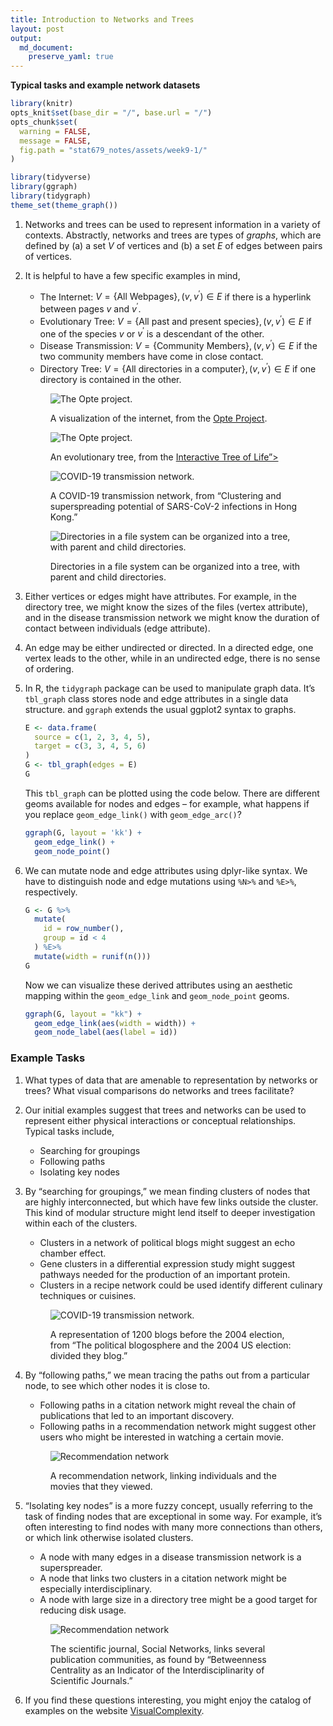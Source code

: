 ```yaml
---
title: Introduction to Networks and Trees
layout: post
output: 
  md_document:
    preserve_yaml: true
---
```


__Typical tasks and example network datasets__

```r
library(knitr)
opts_knit$set(base_dir = "/", base.url = "/")
opts_chunk$set(
  warning = FALSE, 
  message = FALSE,
  fig.path = "stat679_notes/assets/week9-1/"
)
```

```r
library(tidyverse)
library(ggraph)
library(tidygraph)
theme_set(theme_graph())
```

1. Networks and trees can be used to represent information in a variety of
contexts. Abstractly, networks and trees are types of *graphs*, which are
defined by (a) a set $V$ of vertices and (b) a set $E$ of edges between pairs of
vertices.

1. It is helpful to have a few specific examples in mind,

	* The Internet: $V = \{\text{All Webpages}\}, \left(v, v^{\prime}\right) \in E$
	if there is a hyperlink between pages $v$ and $v^{\prime}$.
	* Evolutionary Tree: $V = \{\text{All past and present species}\}, \left(v,
	v^{\prime}\right) \in E$ if one of the species $v$ or $v^{\prime}$ is a
	descendant of the other.
	* Disease Transmission: $V = \{\text{Community Members}\}, \left(v,
	v^{\prime}\right) \in E$ if the two community members have come in close
	contact.
	* Directory Tree: $V = \{\text{All directories in a computer}\}, \left(v,
	v^{\prime}\right) \in E$ if one directory is contained in the other.
	
  	<figure>
      <img src="https://uwmadison.box.com/shared/static/cjk3i7mephlyguka9y5h1d40uy9rhdk2.png"
           alt="The Opte project.">
      <figcaption>A visualization of the internet, from the <a href="https://opte.org">Opte Project</a>.</figcaption>
  </figure>
  
  	<figure>
      <img src="https://itol.embl.de/img/home/box2.png"
           alt="The Opte project.">
      <figcaption>An evolutionary tree, from the <a href="https://itol.embl.de/">Interactive Tree of Life"></a>
      </figcaption>
  </figure>

	<figure>
    <img src="https://uwmadison.box.com/shared/static/wlnq401dxdd9pwdtg0ewgnhx7w9nzwbp.png"
         alt="COVID-19 transmission network.">
    <figcaption>A COVID-19 transmission network, from "Clustering and superspreading potential of SARS-CoV-2 infections in Hong Kong."
    </figcaption>
  </figure>
  
	<figure>
    <img src="https://uwmadison.box.com/shared/static/erbi39htkgzndhxh8yhvcoq3imfkxdca.png"
         alt="Directories in a file system can be organized into a tree, with parent and child directories.">
    <figcaption>Directories in a file system can be organized into a tree, with parent and child directories.
    </figcaption>
  </figure>
   
1. Either vertices or edges might have attributes. For example, in the directory
tree, we might know the sizes of the files (vertex attribute), and in the
disease transmission network we might know the duration of contact between
individuals (edge attribute).

1. An edge may be either undirected or directed. In a directed edge, one vertex
leads to the other, while in an undirected edge, there is no sense of ordering.

1. In R, the `tidygraph` package can be used to manipulate graph data. It's
`tbl_graph` class stores node and edge attributes in a single data structure.
and `ggraph` extends the usual ggplot2 syntax to graphs.

    ```r
    E <- data.frame(
      source = c(1, 2, 3, 4, 5),
      target = c(3, 3, 4, 5, 6)
    )
    G <- tbl_graph(edges = E)
    G
    ```
    
    This `tbl_graph` can be plotted using the code below. There are different geoms
    available for nodes and edges -- for example, what happens if you replace
    `geom_edge_link()` with `geom_edge_arc()`?
    
    ```r
    ggraph(G, layout = 'kk') + 
      geom_edge_link() +
      geom_node_point()
    ```
  
1. We can mutate node and edge attributes using dplyr-like syntax. We have to
distinguish node and edge mutations using `%N>%` and `%E>%`, respectively.

    ```r
    G <- G %>%
      mutate(
        id = row_number(),
        group = id < 4
      ) %E>%
      mutate(width = runif(n()))
    G
    ```
    
    Now we can visualize these derived attributes using an aesthetic mapping within
    the `geom_edge_link` and `geom_node_point` geoms.
    
    ```r
    ggraph(G, layout = "kk") +
      geom_edge_link(aes(width = width)) +
      geom_node_label(aes(label = id))
    ```
    
### Example Tasks

1. What types of data that are amenable to representation by networks or trees?
What visual comparisons do networks and trees facilitate?

1. Our initial examples suggest that trees and networks can be used to represent
either physical interactions or conceptual relationships. Typical tasks include,

	* Searching for groupings
	* Following paths
	* Isolating key nodes
	
1. By "searching for groupings," we mean finding clusters of nodes that are
highly interconnected, but which have few links outside the cluster. This kind
of modular structure might lend itself to deeper investigation within each of
the clusters.

	* Clusters in a network of political blogs might suggest an echo chamber effect.
	* Gene clusters in a differential expression study might suggest pathways
	needed for the production of an important protein.
	* Clusters in a recipe network could be used identify different culinary
	techniques or cuisines.
	
  	<figure>
      <img src="http://www.visualcomplexity.com/vc/images/227_big02.jpg"
           alt="COVID-19 transmission network.">
      <figcaption>A representation of 1200 blogs before the 2004 election, from "The political blogosphere and the 2004 US election: divided they blog."
      </figcaption>
    </figure>
    	
1. By "following paths," we mean tracing the paths out from a particular node,
to see which other nodes it is close to.

	* Following paths in a citation network might reveal the chain of publications
	that led to an important discovery.
	* Following paths in a recommendation network might suggest other users who
	might be interested in watching a certain movie.
	
  	<figure>
      <img src="https://psl.linqs.org/assets/images/hyper/fig3.png"
           alt="Recommendation network">
      <figcaption>A recommendation network, linking individuals and the movies that they viewed.
      </figcaption>
    </figure>
	
1. "Isolating key nodes" is a more fuzzy concept, usually referring to the task
of finding nodes that are exceptional in some way. For example, it’s often
interesting to find nodes with many more connections than others, or which link
otherwise isolated clusters.

	* A node with many edges in a disease transmission network is a superspreader.
	* A node that links two clusters in a citation network might be especially
	interdisciplinary.
	* A node with large size in a directory tree might be a good target for
	reducing disk usage.
	
  	<figure>
      <img src="https://www.leydesdorff.net/betweenness/index_files/image008.jpg"
           alt="Recommendation network">
      <figcaption>The scientific journal, Social Networks, links several publication communities, as found by "Betweenness Centrality as an Indicator of the  Interdisciplinarity of Scientific Journals."
      </figcaption>
    </figure>
    	
1. If you find these questions interesting, you might enjoy the catalog of
examples on the website [VisualComplexity](http://www.visualcomplexity.com/vc/).
